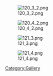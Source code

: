 [[File:120_3_2.png]]

[[File:120_4_2.png]]

[[File:121_3.png]]

[[File:121_4.png]]

[[Category:Gallery]]